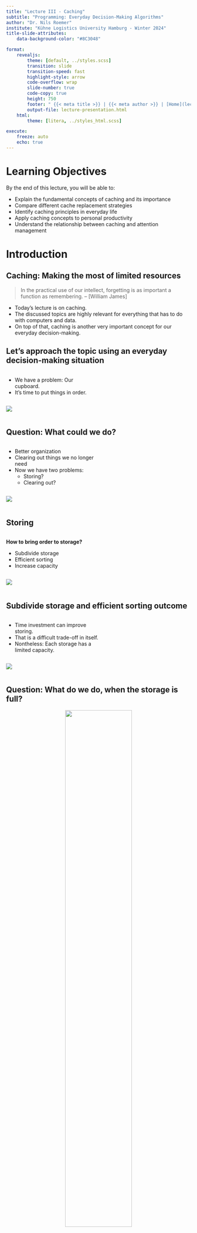 ```yaml
---
title: "Lecture III - Caching"
subtitle: "Programming: Everyday Decision-Making Algorithms"
author: "Dr. Nils Roemer"
institute: "Kühne Logistics University Hamburg - Winter 2024"
title-slide-attributes:
    data-background-color: "#8C3048"

format:
    revealjs:
        theme: [default, ../styles.scss]
        transition: slide
        transition-speed: fast
        highlight-style: arrow
        code-overflow: wrap
        slide-number: true
        code-copy: true
        height: 750
        footer: " {{< meta title >}} | {{< meta author >}} | [Home](lecture-caching.qmd)"
        output-file: lecture-presentation.html
    html:
        theme: [litera, ../styles_html.scss]

execute:
    freeze: auto
    echo: true
---
```

# Learning Objectives {.title}

:::{.fragment}
By the end of this lecture, you will be able to:
:::
:::{.incremental}
- Explain the fundamental concepts of caching and its importance
- Compare different cache replacement strategies
- Identify caching principles in everyday life
- Apply caching concepts to personal productivity
- Understand the relationship between caching and attention management
:::
# [Introduction]{.flow} {.title}       

## Caching: Making the most of limited resources

:::{.fragment}
> In the practical use of our intellect, forgetting is as important a function as remembering.
> -- [William James]
:::

:::{.incremental}
- Today's lecture is on caching.
- The discussed topics are highly relevant for everything that has to do with computers and data.
- On top of that, caching is another very important concept for our everyday decision-making.
:::

## Let's approach the topic using an everyday decision-making situation
:::{.incremental}
::: {layout="[[50,50]]"}
::: {.column width="50%"}
- We have a problem: Our cupboard.
- It's time to put things in order.
:::
::: {.column width="50%"}
![](https://images.beyondsimulations.com/alg/Closet-1.png)
:::
:::
:::

## [Question:]{.question} What could we do?
:::{.incremental}
::: {layout="[[50,50]]"}
::: {.column width="50%"}
- Better organization
- Clearing out things we no longer need 
- Now we have two problems:
    - Storing?
    - Clearing out?
:::
::: {.column width="50%"}
![](https://images.beyondsimulations.com/alg/Closet-2.png)
:::
:::
:::

## Storing

:::{.incremental}
::: {layout="[[50,50]]"}
::: {.column width="50%"}
**How to bring order to storage?**

- Subdivide storage
- Efficient sorting
- Increase capacity
:::
::: {.column width="50%"}
![](https://images.beyondsimulations.com/alg/Closet-2.png)
:::
:::
:::

## Subdivide storage and efficient sorting outcome
:::{.incremental}
::: {layout="[[50,50]]"}
::: {.column width="50%"}
- Time investment can improve storing.
- That is a difficult trade-off in itself.
- Nontheless: Each storage has a limited capacity.
:::
::: {.column width="50%"}
![](https://images.beyondsimulations.com/alg/Closet-2.png)
:::
:::
:::

## [Question:]{.question} What do we do, when the storage is full?

::: {style="text-align: center;"}

![](https://images.unsplash.com/photo-1640357154220-9775b0f31dec?q=80&w=2670&auto=format&fit=crop&ixlib=rb-4.0.3&ixid=M3wxMjA3fDB8MHxwaG90by1wYWdlfHx8fGVufDB8fHx8fA%3D%3D){width="60%"}

**We could increase the capacity**
:::

## But...
:::{.incremental}
::: {layout="[[50,50]]"}
::: {.column width="50%"}
- Increase capacity is costly.
- There is a trade-off between size and speed.
- Sooner or later, every storage will fill up if not cleared out.
:::
::: {.column width="50%"}
![](https://images.beyondsimulations.com/alg/Closet-3.png)
:::
:::
:::

## [Question:]{.question} What types of storages can you imagine that are affected by this?

:::{.incremental}
- Our cupboard
- Our computer (hard drive, RAM, cache, ...)
- Our brain?!
:::

## [Question:]{.question} What is the impact of a full storage?
:::{.incremental}
::: {layout="[[50,50]]"}
::: {.column width="50%"}
- Access speed drops significantly
- Processing time increases
- Overall performance decreases
:::
::: {.column width="50%"}
![](https://images.beyondsimulations.com/alg/Closet-3.png)
:::
:::
:::

# [Clearing out]{.flow} {.title}   
## Now we see, why clearing out is so important

:::{.incremental}
- And that goes for our cupboard as well as for computers and other storages...
- But what stays and what goes?
:::

## [Question:]{.question} What replacement/eviction policies can you imagine?
    
:::{.incremental}
- Random Eviction
- First-In, First-Out (FIFO)
- Least Recently Used (LRU)
:::

## Once again, we can learn a lot from the computer sciences.

:::{.fragment}
**The evolution of computer memory**
:::
:::{.incremental}
- In the 1950s, computer science faced the same question…
- …and has faced it repeatedly since then.
- Processors have become faster and faster (Moore's Law).
- The demands on memory also grew.
:::

## CPU

:::{.incremental}
- The processor (CPU, Central Processing Unit) is central to a computer and is often referred to as the "brain" of the system.
- It executes instructions and performs calculations, to process data and run programs.
:::

## Problem: Access Time
:::{.incremental}
::: {style="text-align: center;"}
```mermaid
%%| echo: false
flowchart LR
    subgraph Memory
    A["Input Data"]
    end
    
    subgraph CPU
    B["Processing Data"]
    end
    
    subgraph Memory
    C["Output Data"]
    end
    
    A --> B --> C
    
    style Memory fill:white,stroke:#01579B,stroke-width:4px
    style CPU fill:white,stroke:#01579B,stroke-width:4px
    style Memory fill:white,stroke:#01579B,stroke-width:4px
    style A fill:white
    style B fill:white
    style C fill:white
```
:::

**Problem:** No matter how much faster the processor gets, if input data isn't available fast enough or can't be stored quickly enough, the system won't become faster overall.

[Question:]{.question} What is the solution?
:::

# [Cache]{.flow} {.title}   

## Cache
:::{.fragment}
**Hierarchical memory pyramid for efficient data management**
:::

:::{.incremental}
- L1 Cache, directly on CPU, very fast access time.
- L2 Cache, between L1 and main memory.
- RAM memory.
- Mass Storage (hard drive).
- The whole memory system works like a library.
- Find an explanation [here](https://www.techtarget.com/searchstorage/definition/cache).
:::

## Cache - Size and Speed trade-off

::: {style="text-align: center;"}
![](https://i.imgur.com/suD65Rs.png){width="80%"}

**Registers are 10 million times faster than the hard drive!**
:::

## Library Principle

:::{.incremental}
::: {layout="[[50,50]]"}
::: {.column width="50%"}
- Library storage (5 million books, Mass Storage)
- Subject locations (100K books, RAM)
- Desk (5 borrowed books, L2)
- Short-term memory (L1)
:::
::: {.column width="50%"}
![](https://images.beyondsimulations.com/alg/Desk-1.png)
:::
:::
:::

## Library Principle

:::{.incremental}
::: {layout="[[50,50]]"}
::: {.column width="50%"}
- L1 and L2 cache only contain most necessary data.
- The same should apply to your desk. 
- Therefore, both must be cleared regularly.
:::
::: {.column width="50%"}
![](https://images.beyondsimulations.com/alg/Desk-2.png)
:::
:::
:::

# [Clearing out Strategies]{.flow} {.title}   

## How to clear up?

:::{.incremental}
- Optimal: Clairvoyance
    - Store everything in the cache that will be needed
    - Delete everything from the cache that won't be needed
- [Question:]{.question} What is the problem with this strategy?
- Optimal strategy not achievable in reality
:::

## Realisable strategies?

:::{.incremental}
- Least recently used is the dominant strategy.
- Evicts the least recently accessed item from the cache when space is needed.
- Leads to much better performance on average than, for example, random eviction.
- [Question:]{.question} Why do you think least recently used is the better strategy?
:::

## Managerial and personal insights:

:::{.incremental}
- Let go of things you haven’t used in ages
- Keep things where they are used
- Both have been proven to contribute to a significant increase in productivity
:::

## Keeping things where they are used...

::: {style="text-align: center;"}

![](https://images.beyondsimulations.com/alg/Bed.png){width="40%"}

**Might be optimal, in a mathematical sense**
:::

# [Productivity]{.flow} {.title}   
## The strong limitations of caches make them a "security risk".

:::{.incremental}
- Denial-of-Service Attacks (DoS) attacks.
    - Cache Flooding
    - Cache Poisoning
- Overload a system with excessive requests or data.
- Causing it to slow down or crash.
- The system is forced to evict important data.
:::

## [Question:]{.question} Why are the findings about cache so important for humans?

:::{.fragment}
>Your Brain is a Cache, Not a Database -[Joe Chrysler]
:::

## Our brain has similar weaknesses

:::{.fragment}
**Productivity and creativity are negatively affected by:**
:::

:::{.incremental}
- Overload (too much)
- Exhaustion (too long)
- Context switching (interruption of "flow", 23 minutes to get back on track)
- Distraction (Cache Flooding)
- Fake News (Cache Poisoning)
:::

:::{.fragment}
**This can lead to burnout.**
:::

## [Question:]{.question} What do you think should we do about it?

## Stolen Focus: Why You Can’t Pay Attention - Key Insights I 

:::{.fragment}
**Main Idea:**
:::

:::{.incremental}
- Modern life is eroding our ability to concentrate and engage deeply, with societal factors affecting personal focus.
- The reason for that has much to do with the way our brain works and how we interact with technology.
:::

## Stolen Focus: Why You Can’t Pay Attention - Key Insights II

:::{.fragment}
**Key Causes of Attention Loss:**
:::

:::{.incremental}
- Technology & Social Media: Designed to capture and keep attention, leading to fragmented focus.
- Constant Interruptions: Notifications and multitasking disrupt deep work and concentration.
- Environmental & Lifestyle Factors: Poor sleep, stress, and diet impact cognitive function.
:::

## Stolen Focus: Why You Can’t Pay Attention - Key Insights III

:::{.fragment}
**Consequences:**
:::

:::{.incremental}
- Reduced ability to think critically and creatively.
- Difficulty sustaining attention on meaningful tasks.
:::

## Stolen Focus: Why You Can’t Pay Attention - Key Insights IV

:::{.fragment}
**Solutions Suggested:**
:::

:::{.incremental}
- Limit screen time and practice "monotasking."
- Prioritize sleep, nutrition, and mindful habits.
:::
## Stolen Focus: Why You Can’t Pay Attention - Key Insights V

::: {style="text-align: center;"}
{{< video https://www.youtube.com/watch?v=DqlywBxYELw width="80%" height="400px" >}}

:::{.fragment}
But even better: read the book!
:::
:::
## Stolen Focus: Why You Can’t Pay Attention - Book

::: {style="text-align: center;"}

![](https://m.media-amazon.com/images/I/71OfQycq2ZL._SL1500_.jpg){width="30%"}

:::

# [Mitigation]{.flow} {.title}   
## Mitigation

:::{.incremental}
- Distraction can hardly be avoided in today’s world but can be mitigated. 
- This is particularly important for managers.
- This lecture is designed to raise your awareness of what you can do to keep your brain working efficiently.
:::

## Awareness I

:::{.fragment}
**Train awareness**
:::

:::{.incremental}
- Spotlight – immediate goals – Focus
- Starlight – medium-term goals – Wishes
- Daylight – long-term goals – Values
:::

## Awareness II

:::{.fragment}
**Prioritization**
:::

:::{.incremental}
- Prioritization
- Structure (Schedule)
- Breaks
- Enable flow (dedicated workspace, manage notifications, clear communication)
- Meditation & exercise
:::

# [Key Takeaways]{.flow} {.title}   
## Key Takeaways

:::{.incremental}
- Caching is a universal concept that applies to computers, organizations, and human cognition
- Efficient cache management requires strategic decisions about what to keep and what to remove
- LRU (Least Recently Used) is often the most practical replacement strategy
- Our brain's limitations are similar to computer caches
- Managing our attention and focus requires understanding these limitations
:::

## Summary Quiz

[Question:]{.question} Take a moment to reflect:

:::{.incremental}
1. What are the three main types of cache replacement strategies?
2. How does the library principle relate to computer memory hierarchy?
3. What are two ways you can apply caching principles to improve your productivity?
4. How can understanding cache flooding help protect against information overload?
:::

# [Literature]{.flow} {.title}

## Interesting literature to start

- Christian, B., & Griffiths, T. (2016). Algorithms to live by: the computer science of human decisions. First international edition. New York, Henry Holt and Company.[^4]
- Ferguson, T.S. (1989) ‘Who solved the secretary problem?’, Statistical Science, 4(3). doi:10.1214/ss/1177012493. 

[^4]: The main inspiration for this lecture. Nils and I have read it and discussed it in depth, always wanting to translate it into a course.


## Books on Programming

- Downey, A. B. (2024). Think Python: How to think like a computer scientist (Third edition). O’Reilly. [Here](https://greenteapress.com/wp/think-python-3rd-edition/)
- Elter, S. (2021). Schrödinger programmiert Python: Das etwas andere Fachbuch (1. Auflage). Rheinwerk Verlag.

. . .

::: {.callout-note}
Think Python is a great book to start with. It's available online for free. Schrödinger Programmiert Python is a great alternative for German students, as it is a very playful introduction to programming with lots of examples.
::: 

## More Literature

For more interesting literature, take a look at the [literature list](../general/literature.qmd) of this course.